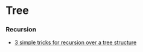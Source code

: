 

<Meta of={TreeStories} />

# Tree

### Recursion

<Canvas of={TreeStories.Recursion} />

- [3 simple tricks for recursion over a tree structure](https://www.youtube.com/watch?v=uaLDj8uyXi0)
